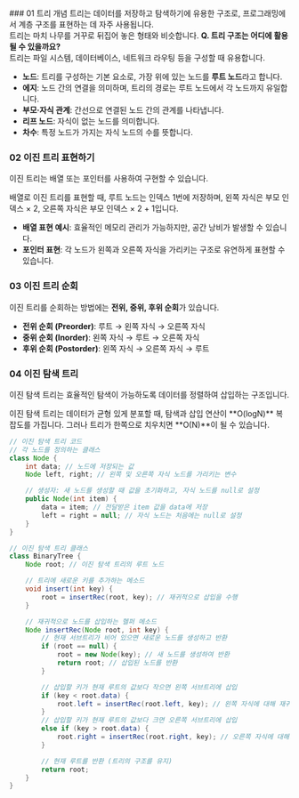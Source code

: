 
<Steps>
  ### 01 트리 개념
  트리는 데이터를 저장하고 탐색하기에 유용한 구조로, 프로그래밍에서 계층 구조를 표현하는 데 자주 사용됩니다. <br/>
  트리는 마치 나무를 거꾸로 뒤집어 놓은 형태와 비슷합니다.

  <Callout type="info" emoji="🌳">
    <b>Q. 트리 구조는 어디에 활용될 수 있을까요?</b><br/>
    트리는 파일 시스템, 데이터베이스, 네트워크 라우팅 등을 구성할 때 유용합니다.
  </Callout>

  - **노드**: 트리를 구성하는 기본 요소로, 가장 위에 있는 노드를 **루트 노드**라고 합니다.
  - **에지**: 노드 간의 연결을 의미하며, 트리의 경로는 루트 노드에서 각 노드까지 유일합니다.
  - **부모·자식 관계**: 간선으로 연결된 노드 간의 관계를 나타냅니다.
  - **리프 노드**: 자식이 없는 노드를 의미합니다.
  - **차수**: 특정 노드가 가지는 자식 노드의 수를 뜻합니다.

  ### 02 이진 트리 표현하기
  이진 트리는 배열 또는 포인터를 사용하여 구현할 수 있습니다.

  <Callout type="info" emoji="💡">
    배열로 이진 트리를 표현할 때, 루트 노드는 인덱스 1번에 저장하며, 왼쪽 자식은 부모 인덱스 × 2, 오른쪽 자식은 부모 인덱스 × 2 + 1입니다.
  </Callout>

  - **배열 표현 예시**: 효율적인 메모리 관리가 가능하지만, 공간 낭비가 발생할 수 있습니다.
  - **포인터 표현**: 각 노드가 왼쪽과 오른쪽 자식을 가리키는 구조로 유연하게 표현할 수 있습니다.

  ### 03 이진 트리 순회
  이진 트리를 순회하는 방법에는 **전위, 중위, 후위 순회**가 있습니다.

  - **전위 순회 (Preorder)**: 루트 → 왼쪽 자식 → 오른쪽 자식
  - **중위 순회 (Inorder)**: 왼쪽 자식 → 루트 → 오른쪽 자식
  - **후위 순회 (Postorder)**: 왼쪽 자식 → 오른쪽 자식 → 루트

  ### 04 이진 탐색 트리
  이진 탐색 트리는 효율적인 탐색이 가능하도록 데이터를 정렬하여 삽입하는 구조입니다.

  <Callout type="info" emoji="🔍">
    이진 탐색 트리는 데이터가 균형 있게 분포할 때, 탐색과 삽입 연산이 **O(logN)** 복잡도를 가집니다. 그러나 트리가 한쪽으로 치우치면 **O(N)**이 될 수 있습니다.
  </Callout>

  ```java showLineNumbers copy
  // 이진 탐색 트리 코드
  // 각 노드를 정의하는 클래스
  class Node {
      int data; // 노드에 저장되는 값
      Node left, right; // 왼쪽 및 오른쪽 자식 노드를 가리키는 변수

      // 생성자: 새 노드를 생성할 때 값을 초기화하고, 자식 노드를 null로 설정
      public Node(int item) {
          data = item; // 전달받은 item 값을 data에 저장
          left = right = null; // 자식 노드는 처음에는 null로 설정
      }
  }

  // 이진 탐색 트리 클래스
  class BinaryTree {
      Node root; // 이진 탐색 트리의 루트 노드

      // 트리에 새로운 키를 추가하는 메소드
      void insert(int key) {
          root = insertRec(root, key); // 재귀적으로 삽입을 수행
      }

      // 재귀적으로 노드를 삽입하는 헬퍼 메소드
      Node insertRec(Node root, int key) {
          // 현재 서브트리가 비어 있으면 새로운 노드를 생성하고 반환
          if (root == null) {
              root = new Node(key); // 새 노드를 생성하여 반환
              return root; // 삽입된 노드를 반환
          }

          // 삽입할 키가 현재 루트의 값보다 작으면 왼쪽 서브트리에 삽입
          if (key < root.data) {
              root.left = insertRec(root.left, key); // 왼쪽 자식에 대해 재귀적으로 호출
          }
          // 삽입할 키가 현재 루트의 값보다 크면 오른쪽 서브트리에 삽입
          else if (key > root.data) {
              root.right = insertRec(root.right, key); // 오른쪽 자식에 대해 재귀적으로 호출
          }

          // 현재 루트를 반환 (트리의 구조를 유지)
          return root;
      }
  }
```